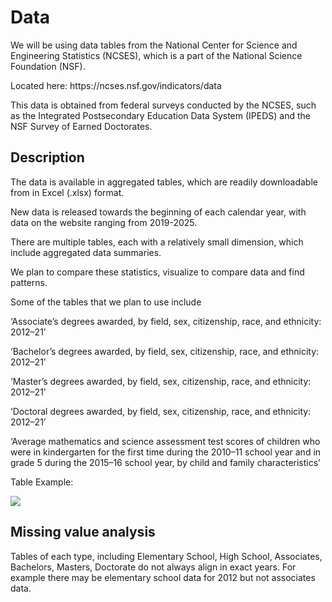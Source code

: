 # Data

We will be using data tables from the National Center for Science and Engineering Statistics (NCSES), which is a part of the National Science Foundation (NSF). 

Located here: https://ncses.nsf.gov/indicators/data

This data is obtained from federal surveys conducted by the NCSES, such as the Integrated Postsecondary Education Data System (IPEDS) and the NSF Survey of Earned Doctorates.

## Description
The data is available in aggregated tables, which are readily downloadable from in Excel (.xlsx) format. 

New data is released towards the beginning of each calendar year, with data on the website ranging from 2019-2025. 

There are multiple tables, each with a relatively small dimension, which include aggregated data summaries.

We plan to compare these statistics, visualize to compare data and find patterns. 

Some of the tables that we plan to use include

'Associate's degrees awarded, by field, sex, citizenship, race, and ethnicity: 2012–21'

'Bachelor's degrees awarded, by field, sex, citizenship, race, and ethnicity: 2012–21'

'Master's degrees awarded, by field, sex, citizenship, race, and ethnicity: 2012–21'

'Doctoral degrees awarded, by field, sex, citizenship, race, and ethnicity: 2012–21'

'Average mathematics and science assessment test scores of children who were in kindergarten for the first time during the 2010–11 school year and in grade 5 during the 2015–16 school year, by child and family characteristics'

Table Example:

![](table_example.png)

## Missing value analysis

Tables of each type, including Elementary School, High School, Associates, Bachelors, Masters, Doctorate do not always align in exact years. For example there may be elementary school data for 2012 but not associates data.
